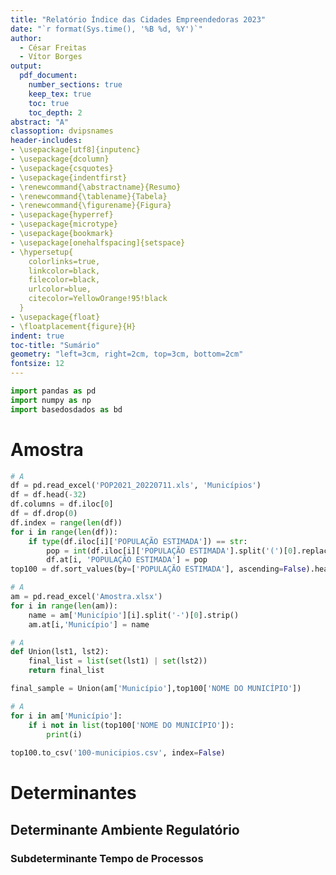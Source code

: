 ```yaml
---
title: "Relatório Índice das Cidades Empreendedoras 2023"
date: "`r format(Sys.time(), '%B %d, %Y')`"
author: 
  - César Freitas
  - Vítor Borges
output:
  pdf_document:
    number_sections: true
    keep_tex: true
    toc: true
    toc_depth: 2
abstract: "A"
classoption: dvipsnames
header-includes:
- \usepackage[utf8]{inputenc}
- \usepackage{dcolumn}
- \usepackage{csquotes}
- \usepackage{indentfirst}
- \renewcommand{\abstractname}{Resumo}
- \renewcommand{\tablename}{Tabela}
- \renewcommand{\figurename}{Figura}
- \usepackage{hyperref}
- \usepackage{microtype}
- \usepackage{bookmark}
- \usepackage[onehalfspacing]{setspace}
- \hypersetup{
    colorlinks=true,
    linkcolor=black,
    filecolor=black,   
    urlcolor=blue, 
    citecolor=YellowOrange!95!black
  }
- \usepackage{float}
- \floatplacement{figure}{H}
indent: true
toc-title: "Sumário"
geometry: "left=3cm, right=2cm, top=3cm, bottom=2cm"
fontsize: 12
---
```

\newpage

```python
import pandas as pd
import numpy as np
import basedosdados as bd
```

# Amostra
```python
# A
df = pd.read_excel('POP2021_20220711.xls', 'Municípios')
df = df.head(-32)
df.columns = df.iloc[0]
df = df.drop(0)
df.index = range(len(df))
for i in range(len(df)):
    if type(df.iloc[i]['POPULAÇÃO ESTIMADA']) == str:
        pop = int(df.iloc[i]['POPULAÇÃO ESTIMADA'].split('(')[0].replace('.',''))
        df.at[i, 'POPULAÇÃO ESTIMADA'] = pop
top100 = df.sort_values(by=['POPULAÇÃO ESTIMADA'], ascending=False).head(101)

# A
am = pd.read_excel('Amostra.xlsx')
for i in range(len(am)):
    name = am['Município'][i].split('-')[0].strip()
    am.at[i,'Município'] = name

# A
def Union(lst1, lst2):
    final_list = list(set(lst1) | set(lst2))
    return final_list

final_sample = Union(am['Município'],top100['NOME DO MUNICÍPIO'])

# A
for i in am['Município']:
    if i not in list(top100['NOME DO MUNICÍPIO']):
        print(i)
        
top100.to_csv('100-municipios.csv', index=False)
```

# Determinantes
## Determinante Ambiente Regulatório
### Subdeterminante Tempo de Processos
